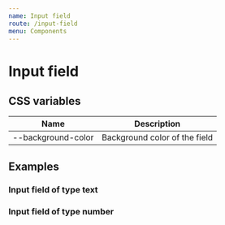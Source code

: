 ```yaml
---
name: Input field
route: /input-field
menu: Components
---
```


# Input field

<limel-props name="limel-input-field" />

## CSS variables

| Name               | Description                   |
| ------------------ | ----------------------------- |
| --background-color | Background color of the field |

## Examples

### Input field of type text

<limel-example path="input-field" name="limel-example-input-field-text" />

### Input field of type number

<limel-example path="input-field" name="limel-example-input-field-number" />
